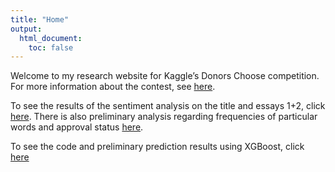```yaml
---
title: "Home"
output:
  html_document:
    toc: false
---
```


Welcome to my research website for Kaggle's Donors Choose competition. For more information about the contest, see [here](https://www.kaggle.com/c/donorschoose-application-screening). 

To see the results of the sentiment analysis on the title and essays 1+2, click [here](Sentiment_analysis.html). There is also preliminary analysis regarding frequencies of particular words and approval status [here](Word_frequency.html).  

To see the code and preliminary prediction results using XGBoost, click [here](Preliminary_analysis_xgboost.html)